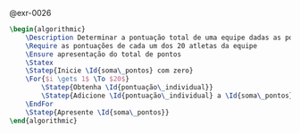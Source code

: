 <!-- Soma de pontos em quantidade fixa -->
::: {#sol-0026}
@exr-0026

```latex {.pseudocode}
\begin{algorithmic}
    \Description Determinar a pontuação total de uma equipe dadas as pontuações individuais
    \Require as pontuações de cada um dos 20 atletas da equipe
    \Ensure apresentação do total de pontos
    \Statex
    \Statep{Inicie \Id{soma\_pontos} com zero}
    \For{$i \gets 1$ \To $20$}
        \Statep{Obtenha \Id{pontuação\_individual}}
        \Statep{Adicione \Id{pontuação\_individual} a \Id{soma\_pontos}}
    \EndFor
    \Statep{Apresente \Id{soma\_pontos}}
\end{algorithmic}
```
:::